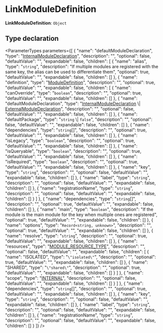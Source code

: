 
# LinkModuleDefinition

 **LinkModuleDefinition**: `Object`

## Type declaration

<ParameterTypes parameters={[
  {
    "name": "defaultModuleDeclaration",
    "type": "[InternalModuleDeclaration](types.ModulesSdkTypes.InternalModuleDeclaration.mdx)",
    "description": "",
    "optional": false,
    "defaultValue": "",
    "expandable": false,
    "children": [
      {
        "name": "alias",
        "type": "`string`",
        "description": "If multiple modules are registered with the same key, the alias can be used to differentiate them",
        "optional": true,
        "defaultValue": "",
        "expandable": false,
        "children": []
      },
      {
        "name": "definition",
        "type": "[ModuleDefinition](types.ModulesSdkTypes.ModuleDefinition.mdx)",
        "description": "",
        "optional": true,
        "defaultValue": "",
        "expandable": false,
        "children": [
          {
            "name": "canOverride",
            "type": "`boolean`",
            "description": "",
            "optional": true,
            "defaultValue": "",
            "expandable": false,
            "children": []
          },
          {
            "name": "defaultModuleDeclaration",
            "type": "[InternalModuleDeclaration](types.ModulesSdkTypes.InternalModuleDeclaration.mdx) \\| [ExternalModuleDeclaration](types.ModulesSdkTypes.ExternalModuleDeclaration.mdx)",
            "description": "",
            "optional": false,
            "defaultValue": "",
            "expandable": false,
            "children": []
          },
          {
            "name": "defaultPackage",
            "type": "`string` \\| `false`",
            "description": "",
            "optional": false,
            "defaultValue": "",
            "expandable": false,
            "children": []
          },
          {
            "name": "dependencies",
            "type": "`string`[]",
            "description": "",
            "optional": true,
            "defaultValue": "",
            "expandable": false,
            "children": []
          },
          {
            "name": "isLegacy",
            "type": "`boolean`",
            "description": "",
            "optional": true,
            "defaultValue": "",
            "expandable": false,
            "children": []
          },
          {
            "name": "isQueryable",
            "type": "`boolean`",
            "description": "",
            "optional": true,
            "defaultValue": "",
            "expandable": false,
            "children": []
          },
          {
            "name": "isRequired",
            "type": "`boolean`",
            "description": "",
            "optional": true,
            "defaultValue": "",
            "expandable": false,
            "children": []
          },
          {
            "name": "key",
            "type": "`string`",
            "description": "",
            "optional": false,
            "defaultValue": "",
            "expandable": false,
            "children": []
          },
          {
            "name": "label",
            "type": "`string`",
            "description": "",
            "optional": false,
            "defaultValue": "",
            "expandable": false,
            "children": []
          },
          {
            "name": "registrationName",
            "type": "`string`",
            "description": "",
            "optional": false,
            "defaultValue": "",
            "expandable": false,
            "children": []
          }
        ]
      },
      {
        "name": "dependencies",
        "type": "`string`[]",
        "description": "",
        "optional": true,
        "defaultValue": "",
        "expandable": false,
        "children": []
      },
      {
        "name": "main",
        "type": "`boolean`",
        "description": "If the module is the main module for the key when multiple ones are registered",
        "optional": true,
        "defaultValue": "",
        "expandable": false,
        "children": []
      },
      {
        "name": "options",
        "type": "`Record<string, unknown>`",
        "description": "",
        "optional": true,
        "defaultValue": "",
        "expandable": false,
        "children": []
      },
      {
        "name": "resolve",
        "type": "`string`",
        "description": "",
        "optional": true,
        "defaultValue": "",
        "expandable": false,
        "children": []
      },
      {
        "name": "resources",
        "type": "[MODULE_RESOURCE_TYPE](../enums/types.ModulesSdkTypes.MODULE_RESOURCE_TYPE.mdx)",
        "description": "",
        "optional": false,
        "defaultValue": "",
        "expandable": false,
        "children": [
          {
            "name": "ISOLATED",
            "type": "`\"isolated\"`",
            "description": "",
            "optional": true,
            "defaultValue": "",
            "expandable": false,
            "children": []
          },
          {
            "name": "SHARED",
            "type": "`\"shared\"`",
            "description": "",
            "optional": true,
            "defaultValue": "",
            "expandable": false,
            "children": []
          }
        ]
      },
      {
        "name": "scope",
        "type": "[INTERNAL](../enums/types.ModulesSdkTypes.MODULE_SCOPE.mdx#internal)",
        "description": "",
        "optional": false,
        "defaultValue": "",
        "expandable": false,
        "children": []
      }
    ]
  },
  {
    "name": "dependencies",
    "type": "`string`[]",
    "description": "",
    "optional": true,
    "defaultValue": "",
    "expandable": false,
    "children": []
  },
  {
    "name": "key",
    "type": "`string`",
    "description": "",
    "optional": false,
    "defaultValue": "",
    "expandable": false,
    "children": []
  },
  {
    "name": "label",
    "type": "`string`",
    "description": "",
    "optional": false,
    "defaultValue": "",
    "expandable": false,
    "children": []
  },
  {
    "name": "registrationName",
    "type": "`string`",
    "description": "",
    "optional": false,
    "defaultValue": "",
    "expandable": false,
    "children": []
  }
]} />
